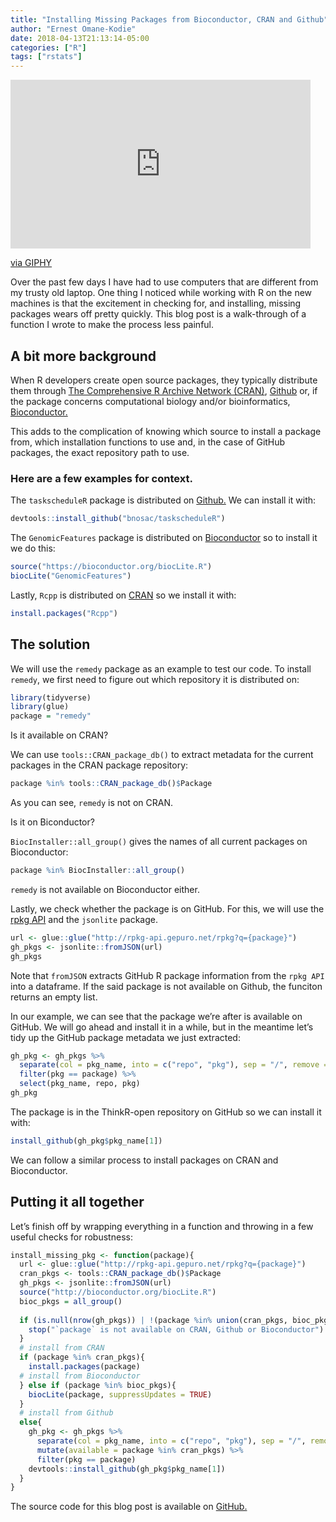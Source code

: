 ```yaml
---
title: "Installing Missing Packages from Bioconductor, CRAN and Github" 
author: "Ernest Omane-Kodie"
date: 2018-04-13T21:13:14-05:00 
categories: ["R"]
tags: ["rstats"]
---
```


<iframe src="https://giphy.com/embed/DZCtWie9jivao" width="480" height="270" frameBorder="0" class="giphy-embed" allowFullScreen></iframe><p><a href="https://giphy.com/gifs/disk-floppy-DZCtWie9jivao">via GIPHY</a></p>

Over the past few days I have had to use computers that are different from my trusty old laptop. One thing I noticed while working with R on the new machines is that the excitement in checking for, and installing, missing packages wears off   pretty quickly. This blog post is a walk-through of a function I wrote to make the process less painful.


## A bit more background
When R developers create open source packages, they typically distribute them through [The Comprehensive R Archive Network (CRAN)](https://cran.r-project.org/), [Github](https://github.com/) or, if the package concerns computational biology and/or bioinformatics, [Bioconductor.](https://bioconductor.org/) 

This adds to the complication of knowing which source to install a package from, which installation functions to use and, in the case of GitHub packages, the exact repository path to use.

### Here are a few examples for context.

The `taskscheduleR` package is distributed on [Github.](https://github.com/) We can install it with:
```r
devtools::install_github("bnosac/taskscheduleR")
```

The `GenomicFeatures` package is distributed on [Bioconductor](https://www.bioconductor.org/install/) so to install it we do this:
```r
source("https://bioconductor.org/biocLite.R")
biocLite("GenomicFeatures")
```

Lastly, `Rcpp` is distributed on [CRAN](https://cran.r-project.org/) so we install it with:
```r
install.packages("Rcpp")
```

## The solution
We will use the `remedy` package as an example to test our code. To install `remedy`, we first need to figure out which repository it is distributed on:
```r
library(tidyverse)
library(glue)
package = "remedy" 
```

Is it available on CRAN?

We can use `tools::CRAN_package_db()` to extract metadata for the current packages in the CRAN package repository:
```r
package %in% tools::CRAN_package_db()$Package
```
As you can see, `remedy` is not on CRAN.

Is it on Biconductor? 

`BiocInstaller::all_group()` gives the names of all current packages on Bioconductor: 
```r
package %in% BiocInstaller::all_group()
```
`remedy` is not available on Bioconductor either. 

Lastly, we check whether the package is on GitHub. For this, we will use the [rpkg API](http://rpkg-api.gepuro.net/) and the `jsonlite` package. 
```r
url <- glue::glue("http://rpkg-api.gepuro.net/rpkg?q={package}")
gh_pkgs <- jsonlite::fromJSON(url)
gh_pkgs
```
Note that `fromJSON` extracts GitHub R package information from the `rpkg API` into a dataframe. If the said package is not available on Github, the funciton returns an empty list.

In our example, we can see that the package we're after is available on GitHub.
We will go ahead and install it in a while, but in the meantime let's tidy up the GitHub package metadata we just extracted:

```r
gh_pkg <- gh_pkgs %>% 
  separate(col = pkg_name, into = c("repo", "pkg"), sep = "/", remove = F) %>% 
  filter(pkg == package) %>% 
  select(pkg_name, repo, pkg)
gh_pkg
```

The package is in the ThinkR-open repository on GitHub so we can install it with:
```r
install_github(gh_pkg$pkg_name[1])
```

We can follow a similar process to install packages on CRAN and Bioconductor.


## Putting it all together
Let's finish off by wrapping everything in a function and throwing in a few useful checks for robustness:
```r
install_missing_pkg <- function(package){
  url <- glue::glue("http://rpkg-api.gepuro.net/rpkg?q={package}")
  cran_pkgs <- tools::CRAN_package_db()$Package
  gh_pkgs <- jsonlite::fromJSON(url)
  source("http://bioconductor.org/biocLite.R")
  bioc_pkgs = all_group()
  
  if (is.null(nrow(gh_pkgs)) | !(package %in% union(cran_pkgs, bioc_pkgs))) {
    stop("`package` is not available on CRAN, Github or Bioconductor")
  }
  # install from CRAN  
  if (package %in% cran_pkgs){
    install.packages(package)
  # install from Bioconductor    
  } else if (package %in% bioc_pkgs){
    biocLite(package, suppressUpdates = TRUE)
  }
  # install from Github
  else{
    gh_pkg <- gh_pkgs %>% 
      separate(col = pkg_name, into = c("repo", "pkg"), sep = "/", remove = F) %>% 
      mutate(available = package %in% cran_pkgs) %>% 
      filter(pkg == package)
    devtools::install_github(gh_pkg$pkg_name[1])
  }
}
```

The source code for this blog post is available on [GitHub.](https://github.com/eokodie/posts-rmd/blob/master/Rmd/2018-04-14-installing-missing-packages.Rmd)
